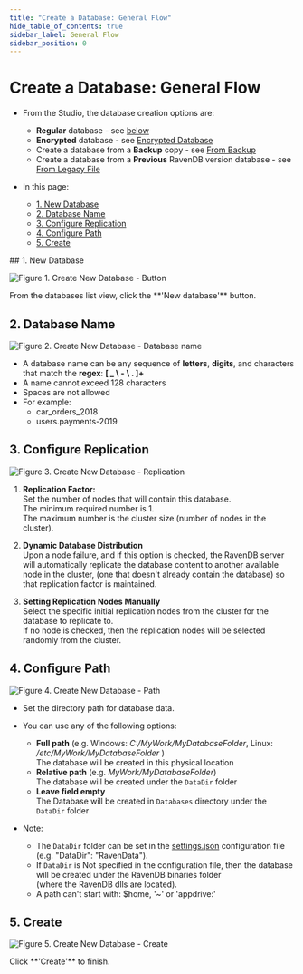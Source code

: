 ```yaml
---
title: "Create a Database: General Flow"
hide_table_of_contents: true
sidebar_label: General Flow
sidebar_position: 0
---
```



# Create a Database: General Flow
<Admonition type="note" title="Note">

* From the Studio, the database creation options are:  
  * **Regular** database - see [below](../../../../studio/server/databases/create-new-database/general-flow.mdx#1-new-database)  
  * **Encrypted** database - see [Encrypted Database](../../../../studio/server/databases/create-new-database/encrypted.mdx)  
  * Create a database from a **Backup** copy - see [From Backup](../../../../studio/server/databases/create-new-database/from-backup.mdx)  
  * Create a database from a **Previous** RavenDB version database - see [From Legacy File](../../../../studio/server/databases/create-new-database/from-legacy-files.mdx)  

* In this page:  
  * [1. New Database](../../../../studio/server/databases/create-new-database/general-flow.mdx#1-new-database)  
  * [2. Database Name](../../../../studio/server/databases/create-new-database/general-flow.mdx#2-database-name)  
  * [3. Configure Replication](../../../../studio/server/databases/create-new-database/general-flow.mdx#3-configure-replication)  
  * [4. Configure Path](../../../../studio/server/databases/create-new-database/general-flow.mdx#4-configure-path)  
  * [5. Create](../../../../studio/server/databases/create-new-database/general-flow.mdx#5-create)

</Admonition>
## 1. New Database

![Figure 1. Create New Database - Button](./assets/new-database-general-1.png)

<Admonition type="note" title="Note">
From the databases list view, click the **'New database'** button.  
</Admonition>


## 2. Database Name

![Figure 2. Create New Database - Database name](./assets/new-database-general-2.png)

<Admonition type="note" title="Note">

* A database name can be any sequence of **letters**, **digits**, and characters that match the **regex**: **[ _ \ - \ . ]+**  
* A name cannot exceed 128 characters  
* Spaces are not allowed  
* For example:  
  * car_orders_2018  
  * users.payments-2019  
</Admonition>


## 3. Configure Replication

![Figure 3. Create New Database - Replication](./assets/new-database-general-3.png)

<Admonition type="note" title="Note">

1. **Replication Factor:**  
   Set the number of nodes that will contain this database.   
   The minimum required number is 1.  
   The maximum number is the cluster size (number of nodes in the cluster).  

2. **Dynamic Database Distribution**  
   Upon a node failure, and if this option is checked, the RavenDB server will automatically replicate the database content to another available node in the cluster, 
   (one that doesn't already contain the database) so that replication factor is maintained.  

3. **Setting Replication Nodes Manually**  
   Select the specific initial replication nodes from the cluster for the database to replicate to.  
   If no node is checked, then the replication nodes will be selected randomly from the cluster.  
</Admonition>


## 4. Configure Path

![Figure 4. Create New Database - Path](./assets/new-database-general-4.png)

<Admonition type="note" title="Note">

* Set the directory path for database data.  

* You can use any of the following options:  
  * **Full path** (e.g. Windows: _C:/MyWork/MyDatabaseFolder_, Linux: _/etc/MyWork/MyDatabaseFolder_ )  
    The database will be created in this physical location  
  * **Relative path** (e.g. _MyWork/MyDatabaseFolder_)  
    The database will be created under the `DataDir` folder  
  * **Leave field empty**  
    The Database will be created in `Databases` directory under the `DataDir` folder  

* Note:  

  * The `DataDir` folder can be set in the [settings.json](../../../../server/configuration/configuration-options.mdx#settingsjson) configuration file (e.g. "DataDir": "RavenData").  
  * If `DataDir` is Not specified in the configuration file, then the database will be created under the RavenDB binaries folder  
    (where the RavenDB dlls are located).  
  * A path can't start with:  $home, '~' or 'appdrive:'
</Admonition>


## 5. Create

![Figure 5. Create New Database - Create](./assets/new-database-general-5.png)

<Admonition type="note" title="Note">
Click **'Create'** to finish.  
</Admonition>

